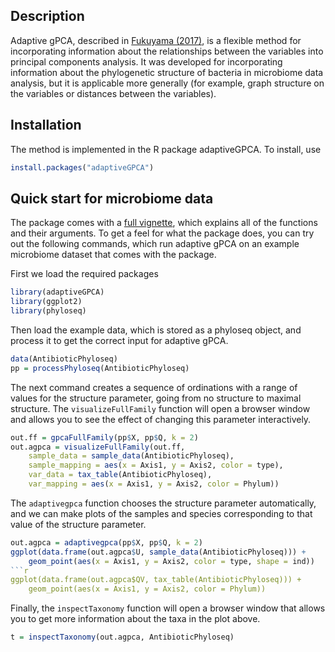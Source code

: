 ## Description

Adaptive gPCA, described in [Fukuyama (2017)](https://arxiv.org/abs/1702.00501), is a flexible method for incorporating information about the relationships between the variables into principal components analysis. It was developed for incorporating information about the phylogenetic structure of bacteria in microbiome data analysis, but it is applicable more generally (for example, graph structure on the variables or distances between the variables). 

## Installation

The method is implemented in the R package adaptiveGPCA. To install, use
```r
install.packages("adaptiveGPCA")
```

## Quick start for microbiome data

The package comes with a [full vignette](https://cran.r-project.org/web/packages/adaptiveGPCA/vignettes/adaptive_gpca_vignette.html), which explains all of the functions and their arguments. To get a feel for what the package does, you can try out the following commands, which run adaptive gPCA on an example microbiome dataset that comes with the package.

First we load the required packages
```r
library(adaptiveGPCA)
library(ggplot2)
library(phyloseq)
```

Then load the example data, which is stored as a phyloseq object, and process it to get the correct input for adaptive gPCA. 
```r
data(AntibioticPhyloseq)
pp = processPhyloseq(AntibioticPhyloseq)
```

The next command creates a sequence of ordinations with a range of values for the structure parameter, going from no structure to maximal structure. The `visualizeFullFamily` function will open a browser window and allows you to see the effect of changing this parameter interactively.
```r
out.ff = gpcaFullFamily(pp$X, pp$Q, k = 2)
out.agpca = visualizeFullFamily(out.ff,
    sample_data = sample_data(AntibioticPhyloseq),
    sample_mapping = aes(x = Axis1, y = Axis2, color = type),
    var_data = tax_table(AntibioticPhyloseq),
    var_mapping = aes(x = Axis1, y = Axis2, color = Phylum))
```

The `adaptivegpca` function chooses the structure parameter automatically, and we can make plots of the samples and species corresponding to that value of the structure parameter. 
```r
out.agpca = adaptivegpca(pp$X, pp$Q, k = 2)
ggplot(data.frame(out.agpca$U, sample_data(AntibioticPhyloseq))) +
    geom_point(aes(x = Axis1, y = Axis2, color = type, shape = ind))
```r
ggplot(data.frame(out.agpca$QV, tax_table(AntibioticPhyloseq))) +
    geom_point(aes(x = Axis1, y = Axis2, color = Phylum))
```

Finally, the `inspectTaxonomy` function will open a browser window that allows you to get more information about the taxa in the plot above. 
```r
t = inspectTaxonomy(out.agpca, AntibioticPhyloseq)
```
